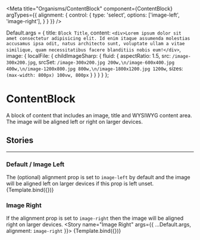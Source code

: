 
<Meta
  title="Organisms/ContentBlock"
  component={ContentBlock}
  argTypes={{
    alignment: {
      control: {
        type: 'select',
        options: ['image-left', 'image-right'],
      }
    }
  }}
/>


Default.args = {
  title: `Block Title`,
  content:
    `<div>Lorem ipsum dolor sit amet consectetur adipisicing elit. Id enim itaque assumenda molestias accusamus ipsa odit, natus architecto sunt, voluptate ullam a vitae similique, quam necessitatibus facere blanditiis nobis eum!</div>`,
  image: {
    localFile: {
      childImageSharp: {
        fluid: {
          aspectRatio: 1.5,
          src: `/image-300x200.jpg`,
          srcSet: `/image-300x200.jpg 200w,\n/image-600x400.jpg 400w,\n/image-1200x800.jpg 800w,\n/image-1800x1200.jpg 1200w`,
          sizes: `(max-width: 800px) 100vw, 800px`
        }
      }
    }
  }
};

# ContentBlock

A block of content that includes an image, title and WYSIWYG content area.   
The image will be aligned left or right on larger devices.

<ArgsTable of={ContentBlock} />

## Stories
---

### Default / Image Left
The (optional) alignment prop is set to `image-left` by default and the image will be aligned left on larger devices if this prop is left unset.
<Canvas>
  <Story name="Default / Image Left" args={Default.args}>
    {Template.bind({})}
  </Story>
</Canvas>

### Image Right
If the alignment prop is set to `image-right` then the image will be aligned right on larger devices.
<Canvas>
  <Story name="Image Right" args={{
    ...Default.args,
    alignment: `image-right`
  }}>
    {Template.bind({})}
  </Story>
</Canvas>



